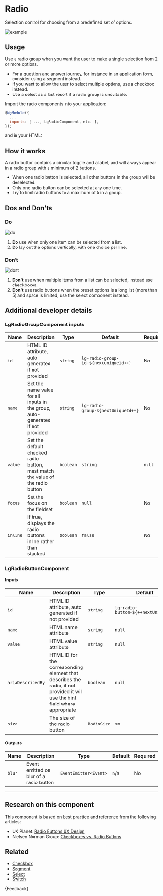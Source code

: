 
<Meta title="Components/Forms/Radio/Guide" />

# Radio

<p class="standfirst">Selection control for choosing from a predefined set of options.</p>

![example](docs/forms/radio/example.png)

## Usage

Use a radio group when you want the user to make a single selection from 2 or more options.

* For a question and answer journey, for instance in an application form, consider using a segment instead.
* If you want to allow the user to select multiple options, use a checkbox instead.
* Use a select as a last resort if a radio group is unsuitable.

Import the radio components into your application:

```js
@NgModule({
  ...
  imports: [ ..., LgRadioComponent, etc. ],
});
```

and in your HTML:

<Source id="components-forms-radio-examples--radio" />

## How it works

A radio button contains a circular toggle and a label, and will always appear in a radio group with a minimum of 2 buttons.

* When one radio button is selected, all other buttons in the group will be deselected.
* Only one radio button can be selected at any one time.
* Try to limit radio buttons to a maximum of 5 in a group.

## Dos and Don'ts

### Do

![do](docs/forms/radio/do.png)

1. **Do** use when only one item can be selected from a list.
2. **Do** lay out the options vertically, with one choice per line.

### Don't

![dont](docs/forms/radio/dont.png)

1. **Don't** use when multiple items from a list can be selected, instead use checkboxes.
2. **Don't** use radio buttons when the preset options is a long list (more than 5) and space is limited, use the select component instead.

## Additional developer details

### LgRadioGroupComponent inputs

| Name     | Description                                                                    | Type                   | Default                               | Required |
|----------|--------------------------------------------------------------------------------|------------------------|---------------------------------------|----------|
| `id`     | HTML ID attribute, auto generated if not provided                              | `string`               | `lg-radio-group-id-${nextUniqueId++}` | No       |
| `name`   | Set the name value for all inputs in the group, auto-generated if not provided | `string`               | `lg-radio-group-${nextUniqueId++}`    | No       |
| `value`  | Set the default checked radio button, must match the value of the radio button | `boolean`  | `string` | `null`                                | No       |
| `focus`  | Set the focus on the fieldset                                                  | `boolean`              | `null`                                | No       |
| `inline` | If true, displays the radio buttons inline rather than stacked                 | `boolean`              | `false`                               | No       |

### LgRadioButtonComponent

#### Inputs

| Name              | Description                                                                                                                   | Type        | Default                             | Required |
|-------------------|-------------------------------------------------------------------------------------------------------------------------------|-------------|-------------------------------------|----------|
| `id`              | HTML ID attribute, auto generated if not provided                                                                             | `string`    | `lg-radio-button-${++nextUniqueId}` | No       |
| `name`            | HTML name attribute                                                                                                           | `string`    | `null`                              | Yes      |
| `value`           | HTML value attribute                                                                                                          | `string`    | `null`                              | Yes      |
| `ariaDescribedBy` | HTML ID for the corresponding element that describes the radio, if not provided it will use the hint field where appropriate  | `boolean`   | `null`                              | No       |
| `size`            | The size of the radio button                                                                                                  | `RadioSize` | `sm`                                | No       |

#### Outputs

| Name   | Description                             | Type                  | Default | Required |
|--------|-----------------------------------------|-----------------------|---------|----------|
| `blur` | Event emitted on blur of a radio button | `EventEmitter<Event>` | n/a     | No       |

***

## Research on this component

This component is based on best practice and reference from the following articles:

* UX Planet: <a href="https://uxplanet.org/radio-buttons-ux-design-588e5c0a50dc" target="_blank">Radio Buttons UX Design</a>
* Nielsen Norman Group: <a href="https://www.nngroup.com/articles/checkboxes-vs-radio-buttons/" target="_blank">Checkboxes vs. Radio Buttons</a>

## Related

* [Checkbox](./?path=/docs/components-forms-checkbox-guide--docs)
* [Segment](./?path=/docs/components-forms-segment-guide--docs)
* [Select](./?path=/docs/components-forms-select-guide--docs)
* [Switch](./?path=/docs/components-forms-switch-guide--docs)

<Markdown>
  {Feedback}
</Markdown>
